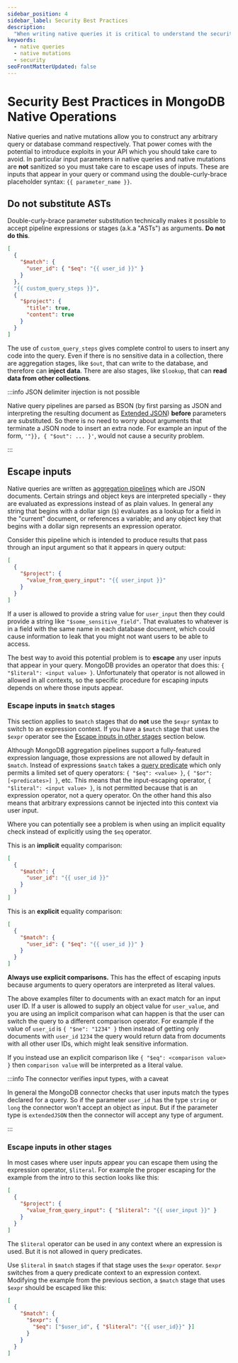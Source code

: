 ```yaml
---
sidebar_position: 4
sidebar_label: Security Best Practices
description:
  "When writing native queries it is critical to understand the security implications of how arguments are interpreted."
keywords:
  - native queries
  - native mutations
  - security
seoFrontMatterUpdated: false
---
```


# Security Best Practices in MongoDB Native Operations

Native queries and native mutations allow you to construct any arbitrary query or database command respectively. That
power comes with the potential to introduce exploits in your API which you should take care to avoid. In particular
input parameters in native queries and native mutations are **not** sanitized so you must take care to escape uses of
inputs. These are inputs that appear in your query or command using the double-curly-brace placeholder syntax: `{{
parameter_name }}`.

## Do not substitute ASTs

Double-curly-brace parameter substitution technically makes it possible to accept pipeline expressions or stages (a.k.a
"ASTs") as arguments. **Do not do this**.

```json
[
  {
    "$match": {
      "user_id": { "$eq": "{{ user_id }}" }
    }
  },
  "{{ custom_query_steps }}",
  {
    "$project": {
      "title": true,
      "content": true
    }
  }
]
```

The use of `custom_query_steps` gives complete control to users to insert any code into the query. Even if there is no
sensitive data in a collection, there are aggregation stages, like `$out`, that can write to the database, and therefore
can **inject data**. There are also stages, like `$lookup`, that can **read data from other collections**.

:::info JSON delimiter injection is not possible

Native query pipelines are parsed as BSON (by first parsing as JSON and interpreting the resulting document as [Extended
JSON][]) **before** parameters are substituted. So there is no need to worry about arguments that terminate a JSON node to
insert an extra node. For example an input of the form, `'"}}, { "$out": ... }'`, would not cause a security problem.

[Extended JSON]: https://www.mongodb.com/docs/manual/reference/mongodb-extended-json/

:::

## Escape inputs

Native queries are written as [aggregation pipelines][] which are JSON documents. Certain strings and object keys are
interpreted specially - they are evaluated as expressions instead of as plain values. In general any string that begins
with a dollar sign (`$`) evaluates as a lookup for a field in the "current" document, or references a variable; and any
object key that begins with a dollar sign represents an expression operator.

[aggregation pipelines]: https://www.mongodb.com/docs/manual/reference/operator/aggregation-pipeline/

Consider this pipeline which is intended to produce results that pass through an input argument so that it appears in
query output:

```json
[
  {
    "$project": {
      "value_from_query_input": "{{ user_input }}"
    }
  }
]
```

If a user is allowed to provide a string value for `user_input` then they could provide a string like
`"$some_sensitive_field"`. That evaluates to whatever is in a field with the same name in each database document, which
could cause information to leak that you might not want users to be able to access.

The best way to avoid this potential problem is to **escape** any user inputs that appear in your query. MongoDB
provides an operator that does this: `{ "$literal": <input value> }`. Unfortunately that operator is not allowed in
allowed in all contexts, so the specific procedure for escaping inputs depends on where those inputs appear.

### Escape inputs in `$match` stages

This section applies to `$match` stages that do **not** use the `$expr` syntax to switch to an expression context. If
you have a `$match` stage that uses the `$expr` operator see the [Escape inputs in other stages][] section below.

[Escape inputs in other stages]: #escape-inputs-in-other-stages

Although MongoDB aggregation pipelines support a fully-featured expression language, those expressions are not allowed
by default in `$match`. Instead of expressions `$match` takes a [query predicate][] which only permits a limited set of
query operators: `{ "$eq": <value> }`, `{ "$or": [<predicates>] }`, etc. This means that the input-escaping operator, `{
"$literal": <input value> }`, is not permitted because that is an expression operator, not a query operator. On the
other hand this also means that arbitrary expressions cannot be injected into this context via user input.

[query predicate]: https://www.mongodb.com/docs/manual/reference/glossary/#std-term-query-predicate

Where you can potentially see a problem is when using an implicit equality check instead of explicitly using the `$eq`
operator.

This is an **implicit** equality comparison:

```json
[
  {
    "$match": {
      "user_id": "{{ user_id }}"
    }
  }
]
```

This is an **explicit** equality comparison:

```json
[
  {
    "$match": {
      "user_id": { "$eq": "{{ user_id }}" }
    }
  }
]
```

**Always use explicit comparisons.** This has the effect of escaping inputs because arguments to query operators are
interpreted as literal values.

The above examples filter to documents with an exact match for an input user ID. If a user is allowed to supply an
object value for `user_value`, and you are using an implicit comparison what can happen is that the user can switch the
query to a different comparison operator. For example if the value of `user_id` is `{ "$ne": "1234" }` then instead of
getting only documents with `user_id` `1234` the query would return data from documents with all other user IDs, which
might leak sensitive information.

If you instead use an explicit comparison like `{ "$eq": <comparison value> }` then `comparison value` will be
interpreted as a literal value.

:::info The connector verifies input types, with a caveat

In general the MongoDB connector checks that user inputs match the types declared for a query. So if the parameter
`user_id` has the type `string` or `long` the connector won't accept an object as input. But if the parameter type is
`extendedJSON` then the connector will accept any type of argument.

:::

### Escape inputs in other stages

In most cases where user inputs appear you can escape them using the expression operator, `$literal`. For example the
proper escaping for the example from the intro to this section looks like this:

```json
[
  {
    "$project": {
      "value_from_query_input": { "$literal": "{{ user_input }}" }
    }
  }
]
```

The `$literal` operator can be used in any context where an expression is used. But it is not allowed in query
predicates.

Use `$literal` in `$match` stages if that stage uses the `$expr` operator. `$expr` switches from a query predicate
context to an expression context. Modifying the example from the previous section, a `$match` stage that uses `$expr`
should be escaped like this:

```json
[
  {
    "$match": {
      "$expr": {
        "$eq": ["$user_id", { "$literal": "{{ user_id}}" }]
      }
    }
  }
]
```
